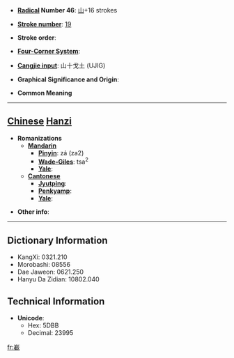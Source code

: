 * '''[[Wiktionary:Chinese radical index| Radical]] Number 46''': [[Wiktionary:Chinese radical index 山|山]]+16 strokes

* '''[[Wiktionary:Chinese total strokes index|Stroke number]]''': [[Wiktionary:Chinese total strokes index 19|19]]

* '''Stroke order''': 

* '''[[Wiktionary:Chinese four corner index|Four-Corner System]]''': 

* '''[[Wiktionary:Chinese Cangjie index|Cangjie input]]''': 山十戈土 (UJIG)

* '''Graphical Significance and Origin''': 

* '''Common Meaning'''

----

== [[Chinese]] [[Hanzi]] ==

* '''Romanizations'''
** '''[[Mandarin]]'''
*** '''[[Pinyin]]''': zá (za2)
*** '''[[Wade-Giles]]''': tsa<sup>2</sup>
*** '''[[Yale]]''': 
** '''[[Cantonese]]'''
*** '''[[Jyutping]]''':
*** '''[[Penkyamp]]''': 
*** '''[[Yale]]''': 

* '''Other info''': 

----

== Dictionary Information ==

* KangXi: 0321.210
* Morobashi: 08556
* Dae Jaweon: 0621.250
* Hanyu Da Zidian: 10802.040

== Technical Information ==

* '''Unicode''':
** Hex: 5DBB
** Decimal: 23995

[[fr:嶻]]